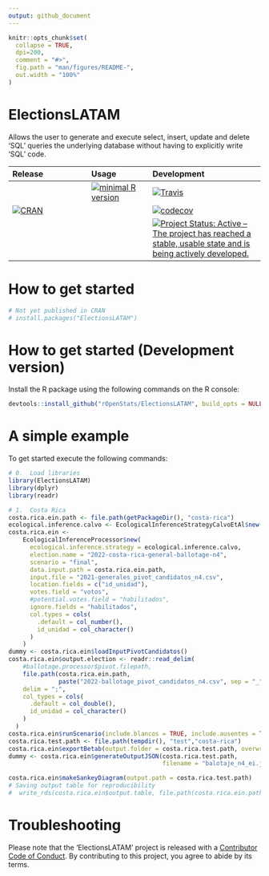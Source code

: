 ```yaml
---
output: github_document
---
```


<!-- README.md is generated from README.Rmd. Please edit that file -->

```r
knitr::opts_chunk$set(
  collapse = TRUE,
  dpi=200,
  comment = "#>",
  fig.path = "man/figures/README-",
  out.width = "100%"
)
```

# ElectionsLATAM

 <!-- Database Agnostic Package to Generate and Process 'SQL' Queries in R. -->

 Allows the user to generate and execute select, insert, update and delete 'SQL' queries the underlying database without having to explicitly write 'SQL' code. 


| Release | Usage | Development |
|:--------|:------|:------------|
|| [![minimal R version](https://img.shields.io/badge/R%3E%3D-4.0.0-blue.svg)](https://cran.r-project.org/) | [![Travis](https://travis-ci.org/rOpenStats/ElectionsLATAM.svg?branch=master)](https://travis-ci.org/rOpenStats/ElectionsLATAM) |
| [![CRAN](http://www.r-pkg.org/badges/version/ElectionsLATAM)](https://cran.r-project.org/package=ElectionsLATAM) | | [![codecov](https://codecov.io/gh/rOpenStats/ElectionsLATAM/branch/master/graph/badge.svg)](https://codecov.io/gh/rOpenStats/ElectionsLATAM) |
|||[![Project Status: Active – The project has reached a stable, usable state and is being actively developed.](https://www.repostatus.org/badges/latest/active.svg)](https://www.repostatus.org/#active)|

# How to get started
```R
# Not yet published in CRAN
# install.packages("ElectionsLATAM")
```

# How to get started (Development version)

Install the R package using the following commands on the R console:

```R
devtools::install_github("rOpenStats/ElectionsLATAM", build_opts = NULL)
```

# A simple example 

To get started execute the following commands:

```r
# 0.  Load libraries
library(ElectionsLATAM)
library(dplyr)
library(readr)
```

```r

# 1.  Costa Rica
costa.rica.ein.path <- file.path(getPackageDir(), "costa-rica")
ecological.inference.calvo <- EcologicalInferenceStrategyCalvoEtAl$new()
costa.rica.ein <-
    EcologicalInferenceProcessor$new(
      ecological.inference.strategy = ecological.inference.calvo,
      election.name = "2022-costa-rica-general-ballotage-n4",
      scenario = "final",
      data.input.path = costa.rica.ein.path,
      input.file = "2021-generales_pivot_candidatos_n4.csv",
      location.fields = c("id_unidad"),
      votes.field = "votos",
      #potential.votes.field = "habilitados",
      ignore.fields = "habilitados",
      col.types = cols(
        .default = col_number(),
        id_unidad = col_character()
      )
    )
dummy <- costa.rica.ein$loadInputPivotCandidatos()
costa.rica.ein$output.election <- readr::read_delim(
    #ballotage.processor$pivot.filepath,
    file.path(costa.rica.ein.path,
              paste("2022-ballotage_pivot_candidatos_n4.csv", sep = "_")),
    delim = ";",
    col_types = cols(
      .default = col_double(),
      id_unidad = col_character()
    )
  )
costa.rica.ein$runScenario(include.blancos = TRUE, include.ausentes = TRUE)
costa.rica.test.path <- file.path(tempdir(), "test","costa-rica")
costa.rica.ein$exportBetab(output.folder = costa.rica.test.path, overwrite = TRUE)
dummy <- costa.rica.ein$generateOutputJSON(costa.rica.test.path,
                                           filename = "balotaje_n4_ei.json")

costa.rica.ein$makeSankeyDiagram(output.path = costa.rica.test.path)
# Saving output table for reproducibility
#  write_rds(costa.rica.ein$output.table, file.path(costa.rica.ein.path, "ein_2021_general_2022_ballotage.rds"))
```


# Troubleshooting


Please note that the 'ElectionsLATAM' project is released with a [Contributor Code of Conduct](https://github.com/rOpenStats/ElectionsLATAM/blob/master/CODE_OF_CONDUCT.md). By contributing to this project, you agree to abide by its terms.


